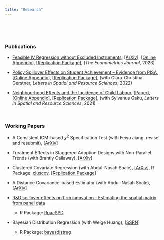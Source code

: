 ```yaml
---
title: "Research"
---
```

<br> 

<!--# ****-->

<br>

### **Publications**

* [Feasible IV Regression without Excluded Instruments](https://academic.oup.com/ectj/advance-article-abstract/doi/10.1093/ectj/utac032/6888009?redirectedFrom=fulltext), [[ArXiv](https://arxiv.org/pdf/2103.09621.pdf?)], [<a href="Tsyawo_2022_online_appendix.pdf#" class="download" title="Download">Online Appendix</a>], [<a href="Replication_package_Tsyawo_2022.zip#" class="download" title=" ">Replication Package</a>], (*The Econometrics Journal*, 2023)

* [Policy Spillover Effects on Student Achievement – Evidence from PISA](https://link.springer.com/article/10.1007/s12076-022-00310-y), [<a href="Gerstner_Tsyawo_Full_Online_Appendix.pdf#" class="download" title="Download">Online Appendix</a>], [<a href="Gerstner&Tsyawo_2022_Code.zip#" class="download" title=" ">Replication Package</a>], (with Clara-Christina Gerstner, *Letters in Spatial and Resource Sciences*, 2022)

* [Neighbourhood Effects and the Incidence of Child Labour](https://link.springer.com/article/10.1007/s12076-021-00276-3), [<a href="Gaku&Tsyawo_2020_11.pdf#" class="download" title="Download">Paper</a>], [<a href="Gaku&Tsyawo_2020_11_Online_Appendix.pdf#" class="download" title="Download">Online Appendix</a>], [<a href="Gaku&Tsyawo_2021_Code_Final.zip#" class="download" title=" ">Replication Package</a>], (with Sylvanus Gaku, *Letters in Spatial and Resource Sciences*, 2021)

<br>

### **Working Papers**

* A Consistent ICM-based $\chi^2$ Specification Test (with Feiyu Jiang, revise and resubmit), [[ArXiv](https://arxiv.org/pdf/2208.13370.pdf)]

* Treatment Effects in Staggered Adoption Designs with Non-Parallel Trends (with Brantly Callaway), [[ArXiv](https://arxiv.org/pdf/2308.02899.pdf)]

* Clustered Covariate Regression (with Abdul-Nasah Soale), [[ArXiv](https://arxiv.org/pdf/2302.09255.pdf)], R Package: [cluscov](https://estsyawo.github.io/cluscov/), [<a href="CCR_Replication_Package.zip#" class="download" title=" ">Replication Package</a>]
  
* A Distance Covariance-based Estimator (with Abdul-Nasah Soale), [[ArXiv](https://arxiv.org/pdf/2102.07008.pdf)]

* [R&D spillover effects on firm innovation - Estimating the spatial matrix from panel data](https://estsyawo.github.io/Tsyawo_JMP.pdf#)
  + R Package: [RpacSPD](https://estsyawo.github.io/RpacSPD/)  

* Bayesian Distribution Regression (with Weige Huang), [[SSRN](https://papers.ssrn.com/sol3/papers.cfm?abstract_id=3048658)]
  + R Package: [bayesdistreg](https://estsyawo.github.io/bayesdistreg/index.html)


<!--

<br>


* [Recovering Distributions for the Estimation of Treatment Effects Under Partly Unobserved Treatment with Repeated Cross-Sections](https://papers.ssrn.com/sol3/papers.cfm?abstract_id=3194286) (status: working paper)

<!-- Commented out: -->

<!--
* <a href="Huang&Tsyawo2018_4.pdf#" class="download" title=" ">Bayesian Distribution Regression</a> [[Submitted]](with Weige Huang)
-->
